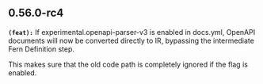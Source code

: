 ## 0.56.0-rc4
**`(feat):`** If experimental.openapi-parser-v3 is enabled in docs.yml, OpenAPI documents will now be
converted directly to IR, bypassing the intermediate Fern Definition step.

This makes sure that the old code path is completely ignored if the flag is enabled.


